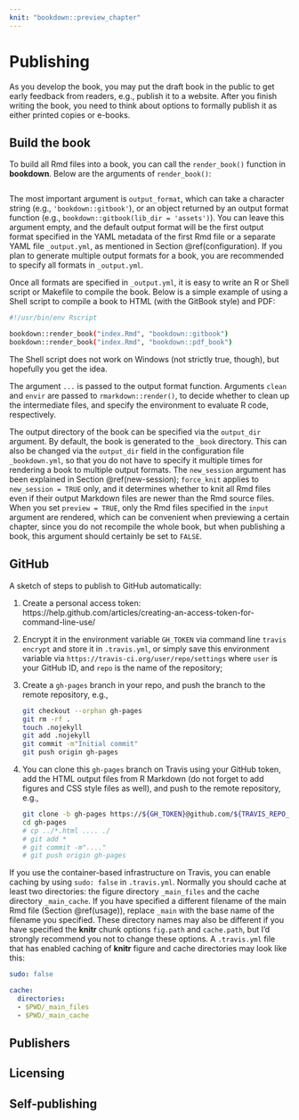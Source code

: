```yaml
---
knit: "bookdown::preview_chapter"
---
```


# Publishing

As you develop the book, you may put the draft book in the public to get early feedback from readers, e.g., publish it to a website. After you finish writing the book, you need to think about options to formally publish it as either printed copies or e-books.

## Build the book

To build all Rmd files into a book, you can call the `render_book()` function in **bookdown**. Below are the arguments of `render_book()`:

```r
```

The most important argument is `output_format`, which can take a character string (e.g., `'bookdown::gitbook'`), or an object returned by an output format function (e.g., `bookdown::gitbook(lib_dir = 'assets')`). You can leave this argument empty, and the default output format will be the first output format specified in the YAML metadata of the first Rmd file or a separate YAML file `_output.yml`, as mentioned in Section \@ref(configuration). If you plan to generate multiple output formats for a book, you are recommended to specify all formats in `_output.yml`.

Once all formats are specified in `_output.yml`, it is easy to write an R or Shell script or Makefile to compile the book. Below is a simple example of using a Shell script to compile a book to HTML (with the GitBook style) and PDF:

```bash
#!/usr/bin/env Rscript

bookdown::render_book("index.Rmd", "bookdown::gitbook")
bookdown::render_book("index.Rmd", "bookdown::pdf_book")
```

The Shell script does not work on Windows (not strictly true, though), but hopefully you get the idea.

The argument `...` is passed to the output format function. Arguments `clean` and `envir` are passed to `rmarkdown::render()`, to decide whether to clean up the intermediate files, and specify the environment to evaluate R code, respectively.

The output directory of the book can be specified via the `output_dir` argument. By default, the book is generated to the `_book` directory. This can also be changed via the `output_dir` field in the configuration file `_bookdown.yml`, so that you do not have to specify it multiple times for rendering a book to multiple output formats. The `new_session` argument has been explained in Section \@ref(new-session); `force_knit` applies to `new_session = TRUE` only, and it determines whether to knit all Rmd files even if their output Markdown files are newer than the Rmd source files. When you set `preview = TRUE`, only the Rmd files specified in the `input` argument are rendered, which can be convenient when previewing a certain chapter, since you do not recompile the whole book, but when publishing a book, this argument should certainly be set to `FALSE`.

## GitHub

A sketch of steps to publish to GitHub automatically:

1. Create a personal access token: https://help.github.com/articles/creating-an-access-token-for-command-line-use/
1. Encrypt it in the environment variable `GH_TOKEN` via command line `travis encrypt` and store it in `.travis.yml`, or simply save this environment variable via `https://travis-ci.org/user/repo/settings` where `user` is your GitHub ID, and `repo` is the name of the repository;
1. Create a `gh-pages` branch in your repo, and push the branch to the remote repository, e.g.,

    ```bash
    git checkout --orphan gh-pages
    git rm -rf .
    touch .nojekyll
    git add .nojekyll
    git commit -m"Initial commit"
    git push origin gh-pages
    ```

1. You can clone this `gh-pages` branch on Travis using your GitHub token, add the HTML output files from R Markdown (do not forget to add figures and CSS style files as well), and push to the remote repository, e.g.,

    ```bash
    git clone -b gh-pages https://${GH_TOKEN}@github.com/${TRAVIS_REPO_SLUG}.git gh-pages
    cd gh-pages
    # cp ../*.html .... ./
    # git add *
    # git commit -m"...."
    # git push origin gh-pages
    ```

If you use the container-based infrastructure on Travis, you can enable caching by using `sudo: false` in `.travis.yml`. Normally you should cache at least two directories: the figure directory `_main_files` and the cache directory `_main_cache`. If you have specified a different filename of the main Rmd file (Section \@ref(usage)), replace `_main` with the base name of the filename you specified. These directory names may also be different if you have specified the **knitr** chunk options `fig.path` and `cache.path`, but I'd strongly recommend you not to change these options. A `.travis.yml` file that has enabled caching of **knitr** figure and cache directories may look like this:

```yaml
sudo: false

cache:
  directories:
  - $PWD/_main_files
  - $PWD/_main_cache
```

## Publishers

## Licensing

## Self-publishing
